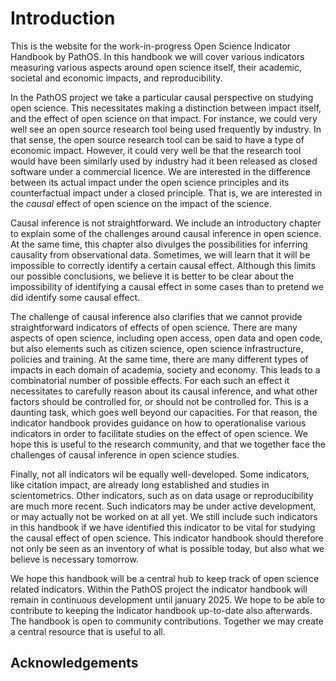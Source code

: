 # Introduction {.unnumbered}

This is the website for the work-in-progress Open Science Indicator Handbook by PathOS.
In this handbook we will cover various indicators measuring various aspects around open science itself, their academic, societal and economic impacts, and reproducibility.

In the PathOS project we take a particular causal perspective on studying open science.
This necessitates making a distinction between impact itself, and the effect of open science on that impact.
For instance, we could very well see an open source research tool being used frequently by industry.
In that sense, the open source research tool can be said to have a type of economic impact.
However, it could very well be that the research tool would have been similarly used by industry had it been released as closed software under a commercial licence.
We are interested in the difference between its actual impact under the open science principles and its counterfactual impact under a closed principle.
That is, we are interested in the *causal* effect of open science on the impact of the science.

Causal inference is not straightforward.
We include an introductory chapter to explain some of the challenges around causal inference in open science.
At the same time, this chapter also divulges the possibilities for inferring causality from observational data.
Sometimes, we will learn that it will be impossible to correctly identify a certain causal effect.
Although this limits our possible conclusions, we believe it is better to be clear about the impossibility of identifying a causal effect in some cases than to pretend we did identify some causal effect.

The challenge of causal inference also clarifies that we cannot provide straightforward indicators of effects of open science.
There are many aspects of open science, including open access, open data and open code, but also elements such as citizen science, open science infrastructure, policies and training.
At the same time, there are many different types of impacts in each domain of academia, society and economy.
This leads to a combinatorial number of possible effects.
For each such an effect it necessitates to carefully reason about its causal inference, and what other factors should be controlled for, or should not be controlled for.
This is a daunting task, which goes well beyond our capacities.
For that reason, the indicator handbook provides guidance on how to operationalise various indicators in order to facilitate studies on the effect of open science.
We hope this is useful to the research community, and that we together face the challenges of causal inference in open science studies.

Finally, not all indicators wil be equally well-developed.
Some indicators, like citation impact, are already long established and studies in scientometrics.
Other indicators, such as on data usage or reproducibility are much more recent.
Such indicators may be under active development, or may actually not be worked on at all yet.
We still include such indicators in this handbook if we have identified this indicator to be vital for studying the causal effect of open science.
This indicator handbook should therefore not only be seen as an inventory of what is possible today, but also what we believe is necessary tomorrow.

We hope this handbook will be a central hub to keep track of open science related indicators.
Within the PathOS project the indicator handbook will remain in continuous development until january 2025.
We hope to be able to contribute to keeping the indicator handbook up-to-date also afterwards.
The handbook is open to community contributions.
Together we may create a central resource that is useful to all.

## Acknowledgements {.unnumbered}